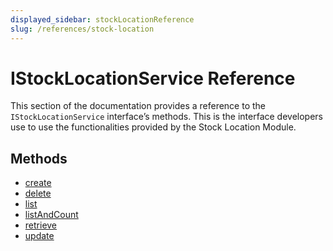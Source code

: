 ```yaml
---
displayed_sidebar: stockLocationReference
slug: /references/stock-location
---
```



# IStockLocationService Reference

This section of the documentation provides a reference to the `IStockLocationService` interface’s methods. This is the interface developers use to use the functionalities provided by the Stock Location Module.

## Methods

- [create](../IStockLocationService/methods/IStockLocationService.create.mdx)
- [delete](../IStockLocationService/methods/IStockLocationService.delete.mdx)
- [list](../IStockLocationService/methods/IStockLocationService.list.mdx)
- [listAndCount](../IStockLocationService/methods/IStockLocationService.listAndCount.mdx)
- [retrieve](../IStockLocationService/methods/IStockLocationService.retrieve.mdx)
- [update](../IStockLocationService/methods/IStockLocationService.update.mdx)
